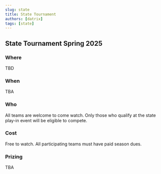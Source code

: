 ```yaml
---
slug: state
title: State Tournament
authors: [datrix]
tags: [state]
---
```



## State Tournament Spring 2025

### Where

TBD

### When

TBA

### Who

All teams are welcome to come watch. Only those who qualify at the state play-in event will be eligible to compete.

### Cost

Free to watch. All participating teams must have paid season dues.

### Prizing

TBA
